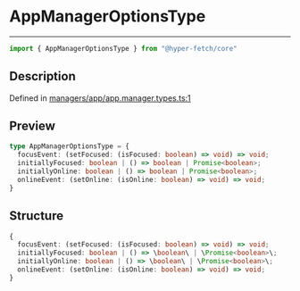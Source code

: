 

# AppManagerOptionsType

<div class="api-docs__separator" data-reactroot="">

---

</div><div class="api-docs__import" data-reactroot="">

```ts
import { AppManagerOptionsType } from "@hyper-fetch/core"
```

</div><div class="api-docs__section">

## Description

</div><div class="api-docs__description"><span class="api-docs__do-not-parse">



</span></div><p class="api-docs__definition">

Defined in [managers/app/app.manager.types.ts:1](https://github.com/BetterTyped/hyper-fetch/blob/3f01c37e/packages/core/src/managers/app/app.manager.types.ts#L1)

</p><div class="api-docs__section">

## Preview

</div><div class="api-docs__preview type">

```ts
type AppManagerOptionsType = {
  focusEvent: (setFocused: (isFocused: boolean) => void) => void; 
  initiallyFocused: boolean | () => boolean | Promise<boolean>; 
  initiallyOnline: boolean | () => boolean | Promise<boolean>; 
  onlineEvent: (setOnline: (isOnline: boolean) => void) => void; 
}
```

</div><div class="api-docs__section">

## Structure

</div><div class="api-docs__returns">

```ts
{
  focusEvent: (setFocused: (isFocused: boolean) => void) => void;
  initiallyFocused: boolean | () => \boolean\ | \Promise<boolean>\;
  initiallyOnline: boolean | () => \boolean\ | \Promise<boolean>\;
  onlineEvent: (setOnline: (isOnline: boolean) => void) => void;
}
```

</div>